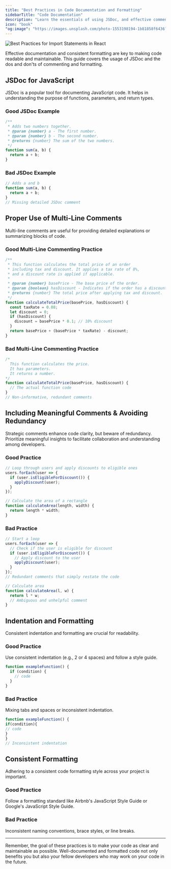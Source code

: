 ```yaml
---
title: "Best Practices in Code Documentation and Formatting"
sidebarTitle: "Code Documentation"
description: "Learn the essentials of using JSDoc, and effective commenting, along with indentation and formatting best practices."
icon: "book"
"og:image": "https://images.unsplash.com/photo-1553198194-1b81858f6436?q=80&w=3270&auto=format&fit=crop&ixlib=rb-4.0.3&ixid=M3wxMjA3fDB8MHxwaG90by1wYWdlfHx8fGVufDB8fHx8fA%3D%3D"
---
```


<Frame>
  <img
    style={{ borderRadius: "0.5rem" }}
    alt="Best Practices for Import Statements in React"
    src="https://images.unsplash.com/photo-1553198194-1b81858f6436?q=80&w=3270&auto=format&fit=crop&ixlib=rb-4.0.3&ixid=M3wxMjA3fDB8MHxwaG90by1wYWdlfHx8fGVufDB8fHx8fA%3D%3D"
  />
</Frame>

Effective documentation and consistent formatting are key to making code readable and maintainable. This guide covers the usage of JSDoc and the dos and don'ts of commenting and formatting.

## JSDoc for JavaScript

JSDoc is a popular tool for documenting JavaScript code. It helps in understanding the purpose of functions, parameters, and return types.

### Good JSDoc Example

```js
/**
 * Adds two numbers together.
 * @param {number} a - The first number.
 * @param {number} b - The second number.
 * @returns {number} The sum of the two numbers.
 */
function sum(a, b) {
  return a + b;
}
```

### Bad JSDoc Example

```js
// Adds a and b
function sum(a, b) {
  return a + b;
}
// Missing detailed JSDoc comment
```

## Proper Use of Multi-Line Comments

Multi-line comments are useful for providing detailed explanations or summarizing blocks of code.

### Good Multi-Line Commenting Practice

```js
/**
 * This function calculates the total price of an order
 * including tax and discount. It applies a tax rate of 8%,
 * and a discount rate is applied if applicable.
 *
 * @param {number} basePrice - The base price of the order.
 * @param {boolean} hasDiscount - Indicates if the order has a discount.
 * @returns {number} The total price after applying tax and discount.
 */
function calculateTotalPrice(basePrice, hasDiscount) {
  const taxRate = 0.08;
  let discount = 0;
  if (hasDiscount) {
    discount = basePrice * 0.1; // 10% discount
  }
  return basePrice + (basePrice * taxRate) - discount;
}
```

### Bad Multi-Line Commenting Practice

```js
/*
  This function calculates the price.
  It has parameters.
  It returns a number.
*/
function calculateTotalPrice(basePrice, hasDiscount) {
  // The actual function code
}
// Non-informative, redundant comments
```

## Including Meaningful Comments & Avoiding Redundancy

Strategic comments enhance code clarity, but beware of redundancy. Prioritize meaningful insights to facilitate collaboration and understanding among developers.

### Good Practice

```js
// Loop through users and apply discounts to eligible ones
users.forEach(user => {
  if (user.isEligibleForDiscount()) {
    applyDiscount(user);
  }
});
```


```js
// Calculate the area of a rectangle
function calculateArea(length, width) {
  return length * width;
}
```

### Bad Practice

```js
// Start a loop
users.forEach(user => {
  // Check if the user is eligible for discount
  if (user.isEligibleForDiscount()) {
    // Apply discount to the user
    applyDiscount(user);
  }
});
// Redundant comments that simply restate the code
```

```js
// Calculate area
function calculateArea(l, w) {
  return l * w;
  // Ambiguous and unhelpful comment
}
```

## Indentation and Formatting

Consistent indentation and formatting are crucial for readability.

### Good Practice

Use consistent indentation (e.g., 2 or 4 spaces) and follow a style guide.

```js
function exampleFunction() {
  if (condition) {
    // code
  }
}
```

### Bad Practice

Mixing tabs and spaces or inconsistent indentation.

```js
function exampleFunction() {
if(condition){
// code
}
}
// Inconsistent indentation
```

## Consistent Formatting

Adhering to a consistent code formatting style across your project is important.

### Good Practice

Follow a formatting standard like Airbnb's JavaScript Style Guide or Google's JavaScript Style Guide.

### Bad Practice

Inconsistent naming conventions, brace styles, or line breaks.

---

Remember, the goal of these practices is to make your code as clear and maintainable as possible. Well-documented and formatted code not only benefits you but also your fellow developers who may work on your code in the future.
